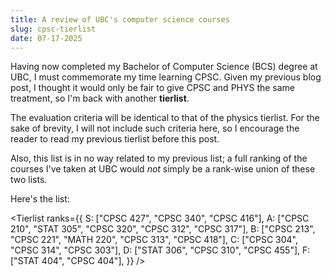 ```yaml
---
title: A review of UBC's computer science courses
slug: cpsc-tierlist
date: 07-17-2025
---
```


Having now completed my Bachelor of Computer Science (BCS) degree at UBC, I must commemorate my time learning CPSC. Given my previous blog post, I thought it would only be fair to
give CPSC and PHYS the same treatment, so I'm back with another **tierlist**.

The evaluation criteria will be identical to that of the physics tierlist. For the sake of brevity, I will not include such criteria here,
so I encourage the reader to read my previous tierlist before this post.

Also, this list is in no way related to my previous list; a full ranking of the courses I've taken at UBC would _not_ simply be a rank-wise union of these two lists.

Here's the list:

<Tierlist
  ranks={{
    S: ["CPSC 427", "CPSC 340", "CPSC 416"],
    A: ["CPSC 210", "STAT 305", "CPSC 320", "CPSC 312", "CPSC 317"],
    B: ["CPSC 213", "CPSC 221", "MATH 220", "CPSC 313", "CPSC 418"],
    C: ["CPSC 304", "CPSC 314", "CPSC 303"],
    D: ["STAT 306", "CPSC 310", "CPSC 455"],
    F: ["STAT 404", "CPSC 404"],
  }}
/>
